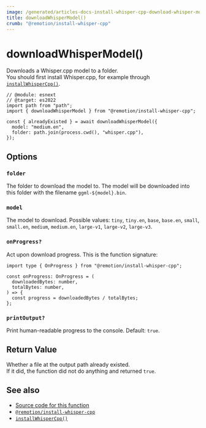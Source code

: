 ```yaml
---
image: /generated/articles-docs-install-whisper-cpp-download-whisper-model.png
title: downloadWhisperModel()
crumb: "@remotion/install-whisper-cpp"
---
```


# downloadWhisperModel()<AvailableFrom v="4.0.115"/>

Downloads a Whisper.cpp model to a folder.  
You should first install Whisper.cpp, for example through [`installWhisperCpp()`](/docs/install-whisper-cpp/install-whisper-cpp).

```tsx twoslash title="install-whisper.mjs"
// @module: esnext
// @target: es2022
import path from "path";
import { downloadWhisperModel } from "@remotion/install-whisper-cpp";

const { alreadyExisted } = await downloadWhisperModel({
  model: "medium.en",
  folder: path.join(process.cwd(), "whisper.cpp"),
});
```

## Options

### `folder`

The folder to download the model to. The model will be downloaded into this folder with the filename `ggml-${model}.bin`.

### `model`

The model to download. Possible values: `tiny`, `tiny.en`, `base`, `base.en`, `small`, `small.en`, `medium`, `medium.en`, `large-v1`, `large-v2`, `large-v3`.

### `onProgress?`

Act upon download progress. This is the function signature:

```tsx twoslash
import type { OnProgress } from "@remotion/install-whisper-cpp";

const onProgress: OnProgress = (
  downloadedBytes: number,
  totalBytes: number,
) => {
  const progress = downloadedBytes / totalBytes;
};
```

### `printOutput?`

Print human-readable progress to the console. Default: `true`.

## Return Value

Whether a file at the output path already existed.  
If it did, the function did not do anything and returned `true`.

## See also

- [Source code for this function](https://github.com/remotion-dev/remotion/blob/main/packages/install-whisper-cpp/src/download-whisper-model.ts)
- [`@remotion/install-whisper-cpp`](/docs/install-whisper-cpp)
- [`installWhisperCpp()`](/docs/install-whisper-cpp/install-whisper-cpp)
